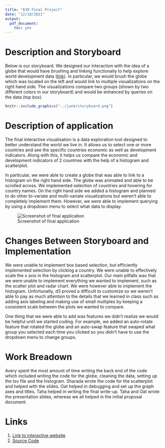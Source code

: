 ```yaml
---
title: "639 Final Project"
date: "12/18/2021"
output:
  pdf_document:
    toc: yes
---
```



\pagebreak

# Description and Storyboard

Below is our storyboard. We designed our interaction with the idea of a globe that would have brushing and linking functionaliy to help explore world development data ([link](https://datacatalog.worldbank.org/search/dataset/0037712)). In particular, we would brush the globe which was located on the left and would link to multiple visualizations on the right hand side. The visualizations compare two groups (shown by two different colors in our storyboard) and would be enhanced by queries on the data (top box).

<!-- ![Storyboard](../junk/storyboard.png) -->

```r
knitr::include_graphics("../junk/storyboard.png")
```

# Description of application

The final interactive visualisation is a data exploration tool designed to better understand the world we live in. It allows us to select one or more countries and see the specific countries economic as well as development indicators. Along with this, it helps us compare the economic and development indicators of 2 countries with the help of a histogram and scatterplot. 

In particular, we were able to create a globe that was able to link to a histogram on the right hand side. The globe was animated and able to be scrolled across. We implemented selection of countries and hovering for country names. On the right hand side we added a histogram and planned to do other bi-variate and multi-variate visualizations but weren't able to completely implement them. However, we were able to implement querying by using a dropdown menu to select what data to display. 

<!-- <div align="center"> -->
<!--   <img src="https://user-images.githubusercontent.com/53503018/146670945-00c00522-2961-4fcc-9e7d-70e33b8ca11f.png" width="80%"/> -->
<!--   <p>Screenshot of final application.</p> -->
<!-- </div> -->
![Screenshot of final application](../junk/appllication.png)

# Changes Between Storyboard and Implementation

We were unable to implement box based selection, but efficiently implemented selection by clicking a country. We were unable to effectively scale the x axis in the histogram and scatterplot. Our main pitfalls was that we were unable to implement everything we wanted to implement, such as the scatter plot and radar chart. We were however able to implement the histogram. Unfortunatly, d3 proved a difficult to customize so we weren't able to pay as much attention to the details that we learned in class such as adding axis labeling and making use of small multiples by keeping a consistent scale between the plots we wanted to compare.

One thing that we were able to add was features we didn't realize we would be helpful until we started coding. For example, we added an auto-rotate feature that rotated the globe and an auto-swap feature that swaped what group you selected each time you clicked so you didn't have to use the dropdown menu to change groups.

# Work Breadown

Avery spent the most amount of time writing the back end of the code which included writing the code for the globe, cleaning the data, setting up the tsv file and the histogram. Sharada wrote the code for the scatterplot and helped with the slides. Oat helped in debugging and set up the graph axes and titles. Taha helped in writing the final write-up. Taha and Oat wrote the presentation slides, whereas we all helped in the initial proposal document.

# Links

1. [Link to interactive website](https://www.averychan.site/639-Final-Project/)
2. [Source Code](https://github.com/Avery2/639-Final-Project)